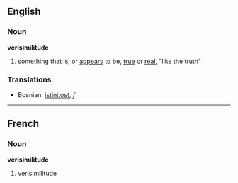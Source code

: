==English==
===Noun===
'''verisimilitude'''

# something that is, or [[appears]] to be, [[true]] or [[real]], "like the truth"
{{seeCites}}
===Translations===
*Bosnian: [[istinitost]], ''f''

----

==French==
===Noun===
'''verisimilitude'''
# verisimilitude